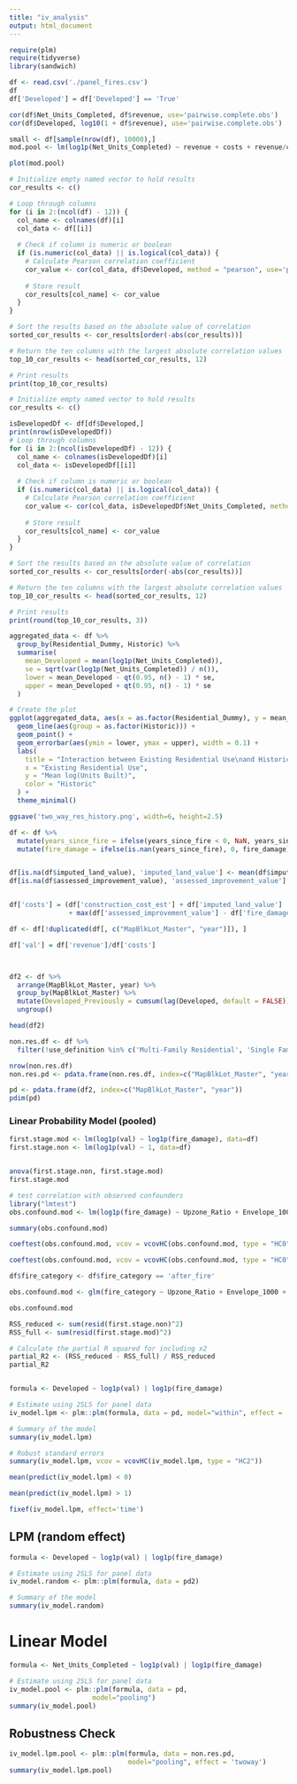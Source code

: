 ```yaml
---
title: "iv_analysis"
output: html_document
---
```


```r
require(plm)
require(tidyverse)
library(sandwich)

```

```r
df <- read.csv('./panel_fires.csv')
df
df['Developed'] = df['Developed'] == 'True'
```

```r
cor(df$Net_Units_Completed, df$revenue, use='pairwise.complete.obs')
cor(df$Developed, log10(1 + df$revenue), use='pairwise.complete.obs')

```

```r
small <- df[sample(nrow(df), 10000),]
mod.pool <- lm(log1p(Net_Units_Completed) ~ revenue + costs + revenue/costs, data=small)

plot(mod.pool)
```

```r
# Initialize empty named vector to hold results
cor_results <- c()

# Loop through columns
for (i in 2:(ncol(df) - 12)) {
  col_name <- colnames(df)[i]
  col_data <- df[[i]]
  
  # Check if column is numeric or boolean
  if (is.numeric(col_data) || is.logical(col_data)) {
    # Calculate Pearson correlation coefficient
    cor_value <- cor(col_data, df$Developed, method = "pearson", use='pairwise.complete.obs')
    
    # Store result
    cor_results[col_name] <- cor_value
  }
}

# Sort the results based on the absolute value of correlation
sorted_cor_results <- cor_results[order(-abs(cor_results))]

# Return the ten columns with the largest absolute correlation values
top_10_cor_results <- head(sorted_cor_results, 12)

# Print results
print(top_10_cor_results)

```


```r
# Initialize empty named vector to hold results
cor_results <- c()

isDevelopedDf <- df[df$Developed,]
print(nrow(isDevelopedDf))
# Loop through columns
for (i in 2:(ncol(isDevelopedDf) - 12)) {
  col_name <- colnames(isDevelopedDf)[i]
  col_data <- isDevelopedDf[[i]]
  
  # Check if column is numeric or boolean
  if (is.numeric(col_data) || is.logical(col_data)) {
    # Calculate Pearson correlation coefficient
    cor_value <- cor(col_data, isDevelopedDf$Net_Units_Completed, method = "pearson", use='pairwise.complete.obs')
    
    # Store result
    cor_results[col_name] <- cor_value
  }
}

# Sort the results based on the absolute value of correlation
sorted_cor_results <- cor_results[order(-abs(cor_results))]

# Return the ten columns with the largest absolute correlation values
top_10_cor_results <- head(sorted_cor_results, 12)

# Print results
print(round(top_10_cor_results, 3))

```


```r
aggregated_data <- df %>%
  group_by(Residential_Dummy, Historic) %>%
  summarise(
    mean_Developed = mean(log1p(Net_Units_Completed)),
    se = sqrt(var(log1p(Net_Units_Completed)) / n()),
    lower = mean_Developed - qt(0.95, n() - 1) * se,
    upper = mean_Developed + qt(0.95, n() - 1) * se
  )

# Create the plot
ggplot(aggregated_data, aes(x = as.factor(Residential_Dummy), y = mean_Developed, color = as.factor(Historic))) +
  geom_line(aes(group = as.factor(Historic))) +
  geom_point() +
  geom_errorbar(aes(ymin = lower, ymax = upper), width = 0.1) +
  labs(
    title = "Interaction between Existing Residential Use\nand Historic Status",
    x = "Existing Residential Use",
    y = "Mean log(Units Built)",
    color = "Historic"
  ) +
  theme_minimal()

ggsave('two_way_res_history.png', width=6, height=2.5)
```

```r
df <- df %>%
  mutate(years_since_fire = ifelse(years_since_fire < 0, NaN, years_since_fire)) %>%
  mutate(fire_damage = ifelse(is.nan(years_since_fire), 0, fire_damage))


df[is.na(df$imputed_land_value), 'imputed_land_value'] <- mean(df$imputed_land_value, na.rm=T)
df[is.na(df$assessed_improvement_value), 'assessed_improvement_value'] <- mean(df$assessed_improvement_value, na.rm=T)


df['costs'] = (df['construction_cost_est'] + df['imputed_land_value']
               + max(df['assessed_improvement_value'] - df['fire_damage'], 0))

df <- df[!duplicated(df[, c("MapBlkLot_Master", "year")]), ]

df['val'] = df['revenue']/df['costs']



df2 <- df %>%
  arrange(MapBlkLot_Master, year) %>%
  group_by(MapBlkLot_Master) %>%
  mutate(Developed_Previously = cumsum(lag(Developed, default = FALSE)) > 0) %>%
  ungroup()

head(df2)

```

```r
non.res.df <- df %>%
  filter(!use_definition %in% c('Multi-Family Residential', 'Single Family Residential'))

nrow(non.res.df)
non.res.pd <- pdata.frame(non.res.df, index=c("MapBlkLot_Master", "year"))

```

```r
pd <- pdata.frame(df2, index=c("MapBlkLot_Master", "year"))
pdim(pd)

```

### Linear Probability Model (pooled)

```r

first.stage.mod <- lm(log1p(val) ~ log1p(fire_damage), data=df)
first.stage.non <- lm(log1p(val) ~ 1, data=df)


anova(first.stage.non, first.stage.mod)
first.stage.mod

```

```r
# test correlation with observed confounders
library("lmtest")
obs.confound.mod <- lm(log1p(fire_damage) ~ Upzone_Ratio + Envelope_1000 + Residential_Dummy + zp_OfficeComm, data=df)

summary(obs.confound.mod)

coeftest(obs.confound.mod, vcov = vcovHC(obs.confound.mod, type = "HC0"))

```
```r
coeftest(obs.confound.mod, vcov = vcovHC(obs.confound.mod, type = "HC0"))
```
```r
df$fire_category <- df$fire_category == 'after_fire'

obs.confound.mod <- glm(fire_category ~ Upzone_Ratio + Envelope_1000 + Residential_Dummy + zp_OfficeComm, data=df, family='binomial')

obs.confound.mod
```

```r
RSS_reduced <- sum(resid(first.stage.non)^2)
RSS_full <- sum(resid(first.stage.mod)^2)

# Calculate the partial R squared for including x2
partial_R2 <- (RSS_reduced - RSS_full) / RSS_reduced
partial_R2
```

```r

```


```r
formula <- Developed ~ log1p(val) | log1p(fire_damage)

# Estimate using 2SLS for panel data
iv_model.lpm <- plm::plm(formula, data = pd, model="within", effect = 'twoway')
```


```r
# Summary of the model
summary(iv_model.lpm)

```


```r
# Robust standard errors
summary(iv_model.lpm, vcov = vcovHC(iv_model.lpm, type = "HC2"))
```


```r
mean(predict(iv_model.lpm) < 0)

mean(predict(iv_model.lpm) > 1)

```

```r
fixef(iv_model.lpm, effect='time')
```

## LPM (random effect)

```r
formula <- Developed ~ log1p(val) | log1p(fire_damage)

# Estimate using 2SLS for panel data
iv_model.random <- plm::plm(formula, data = pd2)
```

```r
# Summary of the model
summary(iv_model.random)


```


# Linear Model

```r
formula <- Net_Units_Completed ~ log1p(val) | log1p(fire_damage)

# Estimate using 2SLS for panel data
iv_model.pool <- plm::plm(formula, data = pd,
                     model="pooling")
summary(iv_model.pool)

```


## Robustness Check

```r
iv_model.lpm.pool <- plm::plm(formula, data = non.res.pd,
                              model="pooling", effect = 'twoway')
summary(iv_model.lpm.pool)
```